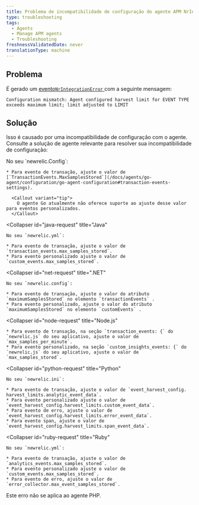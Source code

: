 ```yaml
---
title: Problema de incompatibilidade de configuração do agente APM NrIntegrationError
type: troubleshooting
tags:
  - Agents
  - Manage APM agents
  - Troubleshooting
freshnessValidatedDate: never
translationType: machine
---
```


## Problema

É gerado um [evento`NrIntegrationError` ](/docs/telemetry-data-platform/manage-data/nrintegrationerror)com a seguinte mensagem:

```
Configuration mismatch: Agent configured harvest limit for EVENT TYPE 
exceeds maximum limit; limit adjusted to LIMIT
```

## Solução

Isso é causado por uma incompatibilidade de configuração com o agente. Consulte a solução de agente relevante para resolver sua incompatibilidade de configuração:

<CollapserGroup>
  <Collapser
    id="go-request"
    title="Ir"
  >
    No seu `newrelic.Config`:

    * Para evento de transação, ajuste o valor de [`TransactionEvents.MaxSamplesStored`](/docs/agents/go-agent/configuration/go-agent-configuration#transaction-events-settings).

      <Callout variant="tip">
        O agente Go atualmente não oferece suporte ao ajuste desse valor para eventos personalizados.
      </Callout>
  </Collapser>

  <Collapser
    id="java-request"
    title="Java"
  >
    No seu `newrelic.yml`:

    * Para evento de transação, ajuste o valor de `transaction_events.max_samples_stored`.
    * Para evento personalizado ajuste o valor de `custom_events.max_samples_stored`.
  </Collapser>

  <Collapser
    id="net-request"
    title=".NET"
  >
    No seu `newrelic.config`:

    * Para evento de transação, ajuste o valor do atributo `maximumSamplesStored` no elemento `transactionEvents` .
    * Para evento personalizado, ajuste o valor do atributo `maximumSamplesStored` no elemento `customEvents` .
  </Collapser>

  <Collapser
    id="node-request"
    title="Node.js"
  >
    * Para evento de transação, na seção `transaction_events: {` do `newrelic.js` do seu aplicativo, ajuste o valor de `max_samples_per_minute`.
    * Para evento personalizado, na seção `custom_insights_events: {` do `newrelic.js` do seu aplicativo, ajuste o valor de `max_samples_stored`.
  </Collapser>

  <Collapser
    id="python-request"
    title="Python"
  >
    No seu `newrelic.ini`:

    * Para evento de transação, ajuste o valor de `event_harvest_config. harvest_limits.analytic_event_data`.
    * Para evento personalizado ajuste o valor de `event_harvest_config.harvest_limits.custom_event_data`.
    * Para evento de erro, ajuste o valor de `event_harvest_config.harvest_limits.error_event_data`.
    * Para evento span, ajuste o valor de `event_harvest_config.harvest_limits.span_event_data`.
  </Collapser>

  <Collapser
    id="ruby-request"
    title="Ruby"
  >
    No seu `newrelic.yml`:

    * Para evento de transação, ajuste o valor de `analytics_events.max_samples_stored`.
    * Para evento personalizado ajuste o valor de `custom_events.max_samples_stored`.
    * Para evento de erro, ajuste o valor de `error_collector.max_event_samples_stored`.
  </Collapser>
</CollapserGroup>

<Callout variant="tip">
  Este erro não se aplica ao agente PHP.
</Callout>